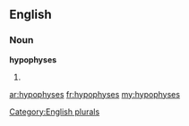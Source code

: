 ==English==

===Noun===
'''hypophyses'''

# {{plural of|[[hypophysis]]}}

[[Category:English plurals]]

[[ar:hypophyses]]
[[fr:hypophyses]]
[[my:hypophyses]]